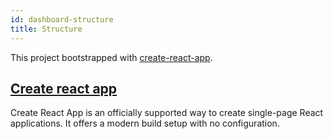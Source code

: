 ```yaml
---
id: dashboard-structure
title: Structure
---
```


This project bootstrapped with [create-react-app](https://create-react-app.dev/docs/getting-started/).

## [Create react app](https://create-react-app.dev/docs/getting-started/)

Create React App is an officially supported way to create single-page React applications. It offers a modern build setup with no configuration.


